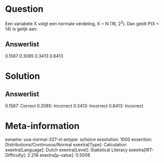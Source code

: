 Question
========

Een variabele X volgt een normale verdeling, X \~ N (16, 2^2^). Dan
geldt P(X \< 14) is gelijk aan:

Answerlist
----------

0.1587
0.3085
0.3413
0.8413

Solution
========

Answerlist
----------

0.1587: Correct
0.3085: Incorrect
0.3413: Incorrect
0.8413: Incorrect

Meta-information
================
exname: uva-normal-327-nl
extype: schoice
exsolution: 1000
exsection: Distributions/Continuous/Normal
exextra[Type]: Calculation
exextra[Language]: Dutch
exextra[Level]: Statistical Literacy
exextra[IRT-Difficulty]: 2.218
exextra[p-value]: 0.5008
